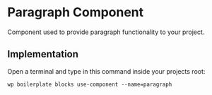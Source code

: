 # Paragraph Component

Component used to provide paragraph functionality to your project.

## Implementation

Open a terminal and type in this command inside your projects root:

```shell
wp boilerplate blocks use-component --name=paragraph
```
